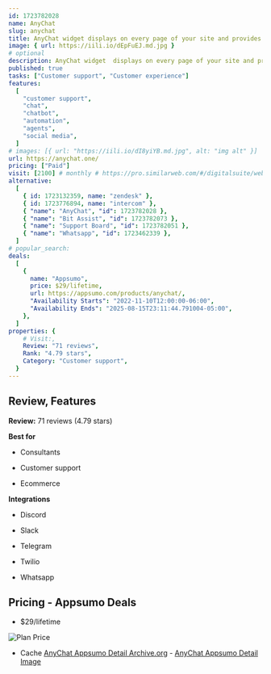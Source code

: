 ```yaml
---
id: 1723782028
name: AnyChat
slug: anychat
title: AnyChat widget displays on every page of your site and provides as many contact methods as you want
image: { url: https://iili.io/dEpFuEJ.md.jpg }
# optional
description: AnyChat widget  displays on every page of your site and provide as many contact methods as you wantYou can use any messenger that supports deeplinking technology
published: true
tasks: ["Customer support", "Customer experience"]
features:
  [
    "customer support",
    "chat",
    "chatbot",
    "automation",
    "agents",
    "social media",
  ]
# images: [{ url: "https://iili.io/dI8yiYB.md.jpg", alt: "img alt" }]
url: https://anychat.one/
pricing: ["Paid"]
visit: [2100] # monthly # https://pro.similarweb.com/#/digitalsuite/websiteanalysis/home
alternative:
  [
    { id: 1723132359, name: "zendesk" },
    { id: 1723776894, name: "intercom" },
    { "name": "AnyChat", "id": 1723782028 },
    { "name": "Bit Assist", "id": 1723782073 },
    { "name": "Support Board", "id": 1723782051 },
    { "name": "Whatsapp", "id": 1723462339 },
  ]
# popular_search:
deals:
  [
    {
      name: "Appsumo",
      price: $29/lifetime,
      url: https://appsumo.com/products/anychat/,
      "Availability Starts": "2022-11-10T12:00:00-06:00",
      "Availability Ends": "2025-08-15T23:11:44.791004-05:00",
    },
  ]
properties: {
    # Visit:,
    Review: "71 reviews",
    Rank: "4.79 stars",
    Category: "Customer support",
  }
---
```


## Review, Features

**Review:** 71 reviews (4.79 stars)

**Best for**

- Consultants

- Customer support

- Ecommerce

**Integrations**

- Discord

- Slack

- Telegram

- Twilio

- Whatsapp

## Pricing - Appsumo Deals

- $29/lifetime

<Img src="https://iili.io/dEpYfmF.png" alt="Plan Price" />

- Cache [AnyChat Appsumo Detail Archive.org](https://web.archive.org/web/*/https://appsumo.com/products/anychat/) - [AnyChat Appsumo Detail Image](https://iili.io/dEpYErl.png)
